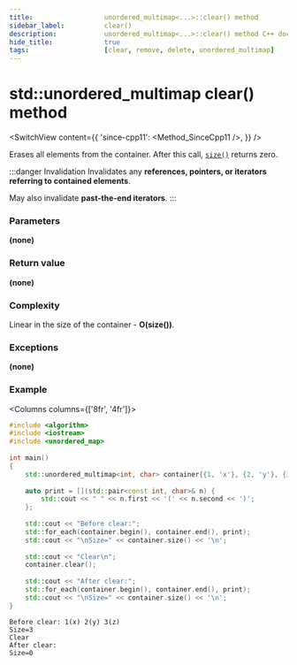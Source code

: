 ```yaml
---
title:					unordered_multimap<...>::clear() method
sidebar_label:			clear()
description:			unordered_multimap<...>::clear() method C++ documentation
hide_title:				true
tags:					[clear, remove, delete, unordered_multimap]
---
```



<!----------------- Codes ---------------------->

<!-- clear() -->

# std::unordered_multimap clear() method

<SwitchView content={{
    'since-cpp11': <Method_SinceCpp11 />,
    }} />

Erases all elements from the container. After this call, [`size()`](/docs/containers/maps/unordered_multimap/size) returns zero.

:::danger Invalidation
Invalidates any **references, pointers, or iterators referring to contained elements**.

May also invalidate **past-the-end iterators**.
:::

### Parameters

**(none)**

### Return value

**(none)**

### Complexity

Linear in the size of the container - **O(size())**.

### Exceptions

**(none)**

### Example

<Columns columns={['8fr', '4fr']}>
<div>

```cpp title='Main.cpp' showLineNumbers
#include <algorithm>
#include <iostream>
#include <unordered_map>
 
int main()
{
    std::unordered_multimap<int, char> container{{1, 'x'}, {2, 'y'}, {3, 'z'}};
 
    auto print = [](std::pair<const int, char>& n) { 
        std::cout << " " << n.first << '(' << n.second << ')'; 
    };
 
    std::cout << "Before clear:";
    std::for_each(container.begin(), container.end(), print);
    std::cout << "\nSize=" << container.size() << '\n';
 
    std::cout << "Clear\n";
    container.clear();
 
    std::cout << "After clear:";
    std::for_each(container.begin(), container.end(), print);
    std::cout << "\nSize=" << container.size() << '\n';
}
```

</div>
<div>

```plaintext title="Possible output"
Before clear: 1(x) 2(y) 3(z)
Size=3
Clear
After clear:
Size=0

```

</div>
</Columns>
